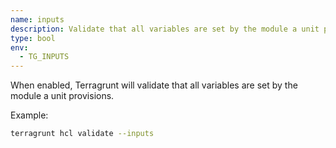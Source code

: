 ```yaml
---
name: inputs
description: Validate that all variables are set by the module a unit provisions.
type: bool
env:
  - TG_INPUTS
---
```


When enabled, Terragrunt will validate that all variables are set by the module a unit provisions.

Example:

```bash
terragrunt hcl validate --inputs
```
